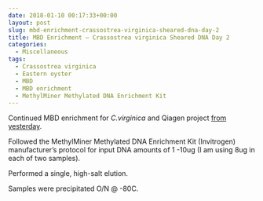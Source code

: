 ```yaml
---
date: 2018-01-10 00:17:33+00:00
layout: post
slug: mbd-enrichment-crassostrea-virginica-sheared-dna-day-2
title: MBD Enrichment – Crassostrea virginica Sheared DNA Day 2
categories:
  - Miscellaneous
tags:
  - Crassostrea virginica
  - Eastern oyster
  - MBD
  - MBD enrichment
  - MethylMiner Methylated DNA Enrichment Kit
---
```


Continued MBD enrichment for _C.virginica_ and Qiagen project [from yesterday](https://robertslab.github.io/sams-notebook/2018/01/08/mbd-enrichment…ared-dna-day-1.html).

Followed the MethylMiner Methylated DNA Enrichment Kit (Invitrogen) manufacturer's protocol for input DNA amounts of 1 -10ug (I am using 8ug in each of two samples).

Performed a single, high-salt elution.

Samples were precipitated O/N @ -80C.
